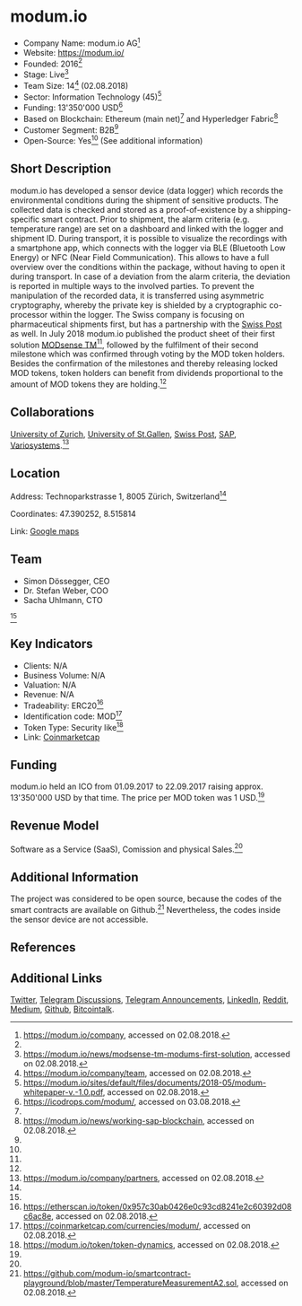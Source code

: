 = modum.io =

*Company Name: modum.io AG<ref name="Website1">https://modum.io/company, accessed on 02.08.2018.</ref>
*Website: https://modum.io/
*Founded: 2016<ref name="Website1"/>
*Stage: Live<ref name="News">https://modum.io/news/modsense-tm-modums-first-solution, accessed on 02.08.2018.</ref>
*Team Size: 14<ref name="Team">https://modum.io/company/team, accessed on 02.08.2018.</ref> (02.08.2018)
*Sector: Information Technology (45)<ref name="Whitepaper">https://modum.io/sites/default/files/documents/2018-05/modum-whitepaper-v.-1.0.pdf, accessed on 02.08.2018.</ref>
*Funding: 13'350'000 USD<ref name="ICOdrops">https://icodrops.com/modum/, accessed on 03.08.2018.</ref>
*Based on Blockchain: Ethereum (main net)<ref name="Whitepaper"/> and Hyperledger Fabric<ref>https://modum.io/news/working-sap-blockchain, accessed on 02.08.2018.</ref>
*Customer Segment: B2B<ref name="Whitepaper"/>
*Open-Source: Yes<ref name="Whitepaper"/> (See additional information)

==Short Description==
modum.io has developed a sensor device (data logger) which records the environmental conditions during the shipment of sensitive products. The collected data is checked and stored as a proof-of-existence by a shipping-specific smart contract. Prior to shipment, the alarm criteria (e.g. temperature range) are set on a dashboard and linked with the logger and shipment ID. During transport, it is possible to visualize the recordings with a smartphone app, which connects with the logger via BLE (Bluetooth Low Energy) or NFC (Near Field Communication). This allows to have a full overview over the conditions within the package, without having to open it during transport. In case of a deviation from the alarm criteria, the deviation is reported in multiple ways to the involved parties. To prevent the manipulation of the recorded data, it is transferred using asymmetric cryptography, whereby the private key is shielded by a cryptographic co-processor within the logger. The Swiss company is focusing on pharmaceutical shipments first, but has a partnership with the [https://www.post.ch/en Swiss Post] as well. In July 2018 modum.io published the product sheet of their first solution [https://modum.io/sites/default/files/documents/2018-07/MODsense%20TM%20Product%20Sheet_0.pdf MODsense TM]<ref name="News"/>, followed by the fulfilment of their second milestone which was confirmed through voting by the MOD token holders. Besides the confirmation of the milestones and thereby releasing locked MOD tokens, token holders can benefit from dividends proportional to the amount of MOD tokens they are holding.<ref name="Whitepaper"/>

==Collaborations==
[http://www.csg.uzh.ch/csg/en.html University of Zurich], [https://iscm.unisg.ch/ University of St.Gallen], [https://www.post.ch/de Swiss Post], [https://www.sap.com/swiss/index.html SAP], [http://www.variosystems.com/index.php/de/ Variosystems].<ref>https://modum.io/company/partners, accessed on 02.08.2018.</ref>

==Location==
Address: Technoparkstrasse 1, 8005 Zürich, Switzerland<ref name="Whitepaper"/>

Coordinates: 47.390252, 8.515814

Link: [https://www.google.ch/maps/place/Technopark,+Technoparkstrasse+1,+8005+Z%C3%BCrich/@47.3901869,8.5136578,17z/data=!3m1!4b1!4m5!3m4!1s0x47900a473dddd8e3:0xed9948c1f7b2b01a!8m2!3d47.3901869!4d8.5158465 Google maps]

==Team==
*Simon Dössegger, CEO
*Dr. Stefan Weber, COO
*Sacha Uhlmann, CTO
<ref name="Team"/>

==Key Indicators==
*Clients: N/A
*Business Volume: N/A
*Valuation: N/A
*Revenue: N/A
*Tradeability: ERC20<ref>https://etherscan.io/token/0x957c30ab0426e0c93cd8241e2c60392d08c6ac8e, accessed on 02.08.2018.</ref>
*Identification code: MOD<ref>https://coinmarketcap.com/currencies/modum/, accessed on 02.08.2018.</ref>
*Token Type: Security like<ref>https://modum.io/token/token-dynamics, accessed on 02.08.2018.</ref> 
*Link: [https://coinmarketcap.com/currencies/modum/ Coinmarketcap]

==Funding==
modum.io held an ICO from 01.09.2017 to 22.09.2017 raising approx. 13'350'000 USD by that time. The price per MOD token was 1 USD.<ref name="ICOdrops"/>

==Revenue Model==
Software as a Service (SaaS), Comission and physical Sales.<ref name="Whitepaper"/>

==Additional Information==
The project was considered to be open source, because the codes of the smart contracts are available on Github.<ref>https://github.com/modum-io/smartcontract-playground/blob/master/TemperatureMeasurementA2.sol, accessed on 02.08.2018.</ref> Nevertheless, the codes inside the sensor device are not accessible.

==References==
<references/>

==Additional Links==
[https://twitter.com/modum_io Twitter], [https://t.me/joinchat/GOpSHUkujWHJ_D_AXK8WQA Telegram Discussions], [https://t.me/modum_announcements Telegram Announcements], [https://www.linkedin.com/company/modum.io-ag/ LinkedIn], [https://www.reddit.com/r/modum_io/ Reddit], [https://medium.com/modum-io Medium], [https://github.com/modum-io Github], [https://bitcointalk.org/index.php?topic=2091885.0 Bitcointalk].
